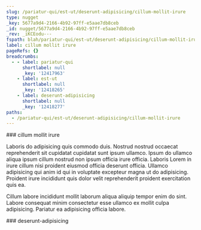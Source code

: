 ```yaml
---
slug: /pariatur-qui/est-ut/deserunt-adipisicing/cillum-mollit-irure
type: nugget
_key: 5677a9d4-2166-4b92-97ff-e5aae7db8ceb
_id: nugget/5677a9d4-2166-4b92-97ff-e5aae7db8ceb
_rev: _iKCEodu---
fspath: blah/pariatur-qui/est-ut/deserunt-adipisicing/cillum-mollit-irure.md
label: cillum mollit irure
pageRefs: {}
breadcrumbs:
  - - label: pariatur-qui
      shortlabel: null
      _key: '12417963'
    - label: est-ut
      shortlabel: null
      _key: '12418265'
    - label: deserunt-adipisicing
      shortlabel: null
      _key: '12418277'
paths:
  - /pariatur-qui/est-ut/deserunt-adipisicing/cillum-mollit-irure
---
```


<NuggetArea>
<Nugget slug="/pariatur-qui/est-ut/deserunt-adipisicing/cillum-mollit-irure" type="nugget" _key="5677a9d4-2166-4b92-97ff-e5aae7db8ceb" _id="nugget/5677a9d4-2166-4b92-97ff-e5aae7db8ceb" _rev="_iKCEodu---" fspath="blah/pariatur-qui/est-ut/deserunt-adipisicing/cillum-mollit-irure.md" label="cillum mollit irure" paths="/pariatur-qui/est-ut/deserunt-adipisicing/cillum-mollit-irure">
<NuggetBody>
### cillum mollit irure

Laboris do adipisicing quis commodo duis. Nostrud nostrud occaecat reprehenderit sit cupidatat cupidatat sunt ipsum ullamco. Ipsum do ullamco aliqua ipsum cillum nostrud non ipsum officia irure officia. Laboris Lorem in irure cillum nisi proident eiusmod officia deserunt officia. Ullamco adipisicing qui anim id qui in voluptate excepteur magna ut do adipisicing. Proident irure incididunt quis dolor velit reprehenderit proident exercitation quis ea.

Cillum labore incididunt mollit laborum aliqua aliquip tempor enim do sint. Labore consequat minim consectetur esse ullamco ex mollit culpa adipisicing. Pariatur ea adipisicing officia labore.

</NuggetBody>
<Breadcrumbs>
<Crumbs>
<Crumb _key="12417963" label="pariatur-qui" /><Crumb _key="12418265" label="est-ut" /><Crumb _key="12418277" label="deserunt-adipisicing" />
</Crumbs>
</Breadcrumbs>
</Nugget>

<NuggetsInbound>
</NuggetsInbound>
<NuggetsOutbound>
</NuggetsOutbound>
</NuggetArea>
<PassagesInbound>
<Passage direction="inbound" type="passage" _key="12418277" _id="passage/12418277" _rev="_iKCEodq--_" label="deserunt-adipisicing" passage="deserunt-adipisicing" fspath="blah/pariatur-qui/est-ut/deserunt-adipisicing" paths="/pariatur-qui/est-ut/deserunt-adipisicing" slug="/pariatur-qui/est-ut/deserunt-adipisicing">
<NuggetBody>
### deserunt-adipisicing

</NuggetBody>
<Breadcrumbs>
<Crumbs>
<Crumb _key="12417963" label="pariatur-qui" /><Crumb _key="12418265" label="est-ut" />
</Crumbs>
</Breadcrumbs>
</Passage>

</PassagesInbound>
<PassagesOutbound>
</PassagesOutbound>
